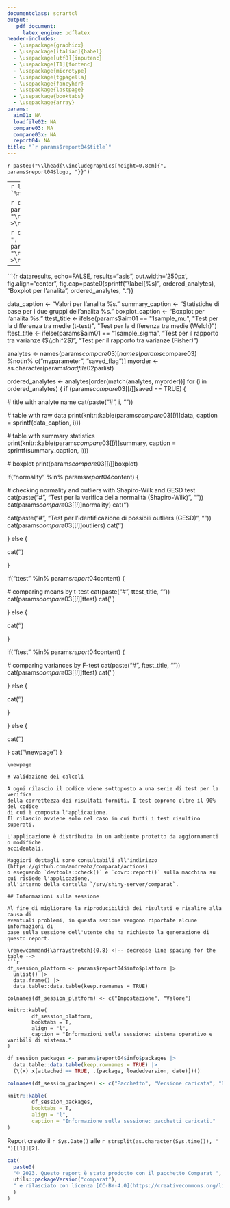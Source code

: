 ```yaml
---
documentclass: scrartcl
output:
   pdf_document:
     latex_engine: pdflatex
header-includes:
  - \usepackage{graphicx}
  - \usepackage[italian]{babel}
  - \usepackage[utf8]{inputenc}
  - \usepackage[T1]{fontenc}
  - \usepackage{microtype}
  - \usepackage{tgpagella}
  - \usepackage{fancyhdr}
  - \usepackage{lastpage}
  - \usepackage{booktabs}
  - \usepackage{array}
params:
  aim01: NA
  loadfile02: NA
  compare03: NA
  compare03x: NA
  report04: NA
title: "`r params$report04$title`"
---
```

\addtolength{\headheight}{0.8cm} <!--  make more space for the header -->
\pagestyle{fancyplain} <!-- use fancy for all pages except chapter start -->
`r paste0("\\lhead{\\includegraphics[height=0.8cm]{", params$report04$logo, "}}")`
\rhead{} <!-- right empty -->
\renewcommand{\headrulewidth}{0pt} <!-- remove rule below header -->
\let\oldrule=\rule \renewcommand{\rule}[1]{\vspace{-25pt}\oldrule{\linewidth}}
\cfoot{\thepage\ di \pageref{LastPage}} <!-- page 1 of n pages -->

---
```r
library(data.table)
`%notin%` = Negate(`%in%`)
```

```r
cat("**Descrizione:** ", params$report04$description, "\n")
cat('\n\n<!-- -->\n\n')
```

```r
cat("**Interpretazione:** ", params$report04$discussion, "\n")
cat('\n\n<!-- -->\n\n')
```

---
\newpage

```{r dataresults, echo=FALSE, results="asis", out.width='250px', fig.align="center", fig.cap=paste0(sprintf("\\label{%s}", ordered_analytes), "Boxplot per l'analita ", ordered_analytes, ".")}

data_caption <- "Valori per l'analita %s."
summary_caption <- "Statistiche di base per i due gruppi dell'analita %s."
boxplot_caption <- "Boxplot per l'analita %s."
ttest_title <- ifelse(params$aim01 == "1sample_mu", 
                      "Test per la differenza tra medie (t-test)",
                      "Test per la differenza tra medie (Welch)")
ftest_title <- ifelse(params$aim01 == "1sample_sigma", 
                      "Test per il rapporto tra varianze ($\\chi^2$)",
                      "Test per il rapporto tra varianze (Fisher)")

analytes <- names(params$compare03)[names(params$compare03) %notin% c("myparameter", "saved_flag")]
myorder <- as.character(params$loadfile02$parlist)

ordered_analytes <- analytes[order(match(analytes, myorder))]
for (i in ordered_analytes) {
  if (params$compare03[[i]]$saved == TRUE) {

  # title with analyte name
  cat(paste("#", i, "\n"))

  # table with raw data
  print(knitr::kable(params$compare03[[i]]$data,
                     caption = sprintf(data_caption, i)))

  # table with summary statistics
  print(knitr::kable(params$compare03[[i]]$summary,
                     caption = sprintf(summary_caption, i)))

  # boxplot
  print(params$compare03[[i]]$boxplot)

  if("normality" %in% params$report04$content) {

  # checking normality and outliers with Shapiro-Wilk and GESD test
  cat(paste("#", "Test per la verifica della normalità (Shapiro-Wilk)", "\n"))
  cat(params$compare03[[i]]$normality)
  cat('\n\n<!-- -->\n\n')

  cat(paste("#", "Test per l'identificazione di possibili outliers (GESD)", "\n"))
  cat(params$compare03[[i]]$outliers)
  cat('\n\n<!-- -->\n\n')

  } else {

  cat('\n\n<!-- -->\n\n')

  }


  if("ttest" %in% params$report04$content) {

  # comparing means by t-test
  cat(paste("#", ttest_title, "\n"))
  cat(params$compare03[[i]]$ttest)
  cat('\n\n<!-- -->\n\n')

  } else {

  cat('\n\n<!-- -->\n\n')

  }


  if("ftest" %in% params$report04$content) {

  # comparing variances by F-test
  cat(paste("#", ftest_title, "\n"))
  cat(params$compare03[[i]]$ftest)
  cat('\n\n<!-- -->\n\n')

  } else {

  cat('\n\n<!-- -->\n\n')

  }

  } else {

  cat('\n\n<!-- -->\n\n')

  }
  cat("\\newpage")
}
```
\newpage

# Validazione dei calcoli

A ogni rilascio il codice viene sottoposto a una serie di test per la verifica
della correttezza dei risultati forniti. I test coprono oltre il 90% del codice 
di cui è composta l'applicazione.
Il rilascio avviene solo nel caso in cui tutti i test risultino superati.

L'applicazione è distribuita in un ambiente protetto da aggiornamenti o modifiche
accidentali.

Maggiori dettagli sono consultabili all'indirizzo (https://github.com/andreabz/comparat/actions)
o eseguendo `devtools::check()` e `covr::report()` sulla macchina su cui risiede l'applicazione,
all'interno della cartella `/srv/shiny-server/comparat`.

## Informazioni sulla sessione

Al fine di migliorare la riproducibilità dei risultati e risalire alla causa di
eventuali problemi, in questa sezione vengono riportate alcune informazioni di 
base sulla sessione dell'utente che ha richiesto la generazione di
questo report.

\renewcommand{\arraystretch}{0.8} <!-- decrease line spacing for the table -->
```r

df_session_platform <- params$report04$info$platform |> 
  unlist() |>
  data.frame() |>
  data.table::data.table(keep.rownames = TRUE)

colnames(df_session_platform) <- c("Impostazione", "Valore")

knitr::kable(
        df_session_platform, 
        booktabs = T, 
        align = "l",
        caption = "Informazioni sulla sessione: sistema operativo e varibili di sistema."
)
```

\renewcommand{\arraystretch}{0.6} <!-- decrease line spacing for the table -->
```r
df_session_packages <- params$report04$info$packages |> 
  data.table::data.table(keep.rownames = TRUE) |>
  (\(x) x[attached == TRUE, .(package, loadedversion, date)])()

colnames(df_session_packages) <- c("Pacchetto", "Versione caricata", "Data")

knitr::kable(
        df_session_packages, 
        booktabs = T, 
        align = "l",
        caption = "Informazione sulla sessione: pacchetti caricati."
)
```
\renewcommand{\arraystretch}{1} <!-- reset row height/line spacing -->

Report creato il `r Sys.Date()` alle `r strsplit(as.character(Sys.time()), " ")[[1]][2]`.

\vfill
```r
cat(
  paste0(
  "© 2023. Questo report è stato prodotto con il pacchetto Comparat ",
  utils::packageVersion("comparat"), 
  " e rilasciato con licenza [CC-BY-4.0](https://creativecommons.org/licenses/by/4.0/). Per informazioni o segnalazioni, rivolgersi ad Andrea Bazzano ([andrea.bazzano@arpal.liguria.it](mailto:andre.bazzano@arpal.liguria.it))."
  )
)
```
